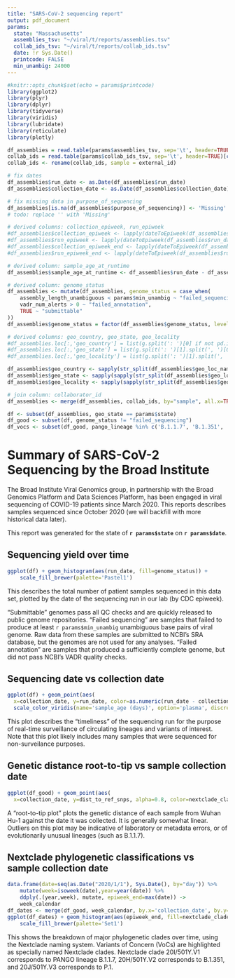 ```yaml
---
title: "SARS-CoV-2 sequencing report"
output: pdf_document
params:
  state: "Massachusetts"
  assemblies_tsv: "~/viral/t/reports/assemblies.tsv"
  collab_ids_tsv: "~/viral/t/reports/collab_ids.tsv"
  date: !r Sys.Date()
  printcode: FALSE
  min_unambig: 24000
---
```


```r
#knitr::opts_chunk$set(echo = params$printcode)
library(ggplot2)
library(plyr)
library(dplyr)
library(tidyverse)
library(viridis)
library(lubridate)
library(reticulate)
library(plotly)
```

```r
df_assemblies = read.table(params$assemblies_tsv, sep='\t', header=TRUE)
collab_ids = read.table(params$collab_ids_tsv, sep='\t', header=TRUE)[c('external_id', 'collaborator_id')]
collab_ids <- rename(collab_ids, sample = external_id)
```


```r

# fix dates
df_assemblies$run_date <- as.Date(df_assemblies$run_date)
df_assemblies$collection_date <- as.Date(df_assemblies$collection_date)

# fix missing data in purpose_of_sequencing
df_assemblies[is.na(df_assemblies$purpose_of_sequencing)] <- 'Missing'
# todo: replace '' with 'Missing'

# derived columns: collection_epiweek, run_epiweek
#df_assemblies$collection_epiweek <- lapply(dateToEpiweek(df_assemblies$collection_date), function(i) paste0(i$year, 'W', i$weekno))
#df_assemblies$run_epiweek <- lapply(dateToEpiweek(df_assemblies$run_date), function(i) paste0(i$year, 'W', i$weekno))
#df_assemblies$collection_epiweek_end <- lapply(dateToEpiweek(df_assemblies$collection_date), function(i) epiweekToDate(i$year, i$weekno)$d1)
#df_assemblies$run_epiweek_end <- lapply(dateToEpiweek(df_assemblies$run_date), function(i) epiweekToDate(i$year, i$weekno)$d1)

# derived column: sample_age_at_runtime
df_assemblies$sample_age_at_runtime <- df_assemblies$run_date - df_assemblies$collection_date

# derived column: genome_status
df_assemblies <- mutate(df_assemblies, genome_status = case_when(
	assembly_length_unambiguous < params$min_unambig ~ "failed_sequencing",
	vadr_num_alerts > 0 ~ "failed_annotation",
	TRUE ~ "submittable"
))
df_assemblies$genome_status = factor(df_assemblies$genome_status, levels=c('failed_sequencing', 'failed_annotation', 'submittable'))

# derived columns: geo_country, geo_state, geo_locality
#df_assemblies.loc[:,'geo_country'] = list(g.split(': ')[0] if not pd.isna(g) else '' for g in df_assemblies.loc[:,'geo_loc_name'])
#df_assemblies.loc[:,'geo_state'] = list(g.split(': ')[1].split(', ')[0] if not pd.isna(g) else '' for g in df_assemblies.loc[:,'geo_loc_name'])
#df_assemblies.loc[:,'geo_locality'] = list(g.split(': ')[1].split(', ')[1] if not pd.isna(g) and ', ' in g else '' for g in df_assemblies.loc[:,'geo_loc_name'])

df_assemblies$geo_country <- sapply(str_split(df_assemblies$geo_loc_name, ": "), function(x) x[1])
df_assemblies$geo_state <- sapply(sapply(str_split(df_assemblies$geo_loc_name, ": "), function(x) x[2]), function(y) y[1])
df_assemblies$geo_locality <- sapply(sapply(str_split(df_assemblies$geo_loc_name, ": "), function(x) x[2]), function(y) y[2])

# join column: collaborator_id
df_assemblies <- merge(df_assemblies, collab_ids, by="sample", all.x=TRUE)

```

```r
df <- subset(df_assemblies, geo_state == params$state)
df_good <- subset(df, genome_status != "failed_sequencing")
df_vocs <- subset(df_good, pango_lineage %in% c('B.1.1.7', 'B.1.351', 'P.1'))

```


# Summary of SARS-CoV-2 Sequencing by the Broad Institute

The Broad Institute Viral Genomics group, in partnership with the Broad Genomics Platform and
Data Sciences Platform, has been engaged in viral sequencing of COVID-19 patients since March 2020.
This reports describes samples sequenced since October 2020 (we will backfill with more historical data
later).

This report was generated for the state of **`r params$state`** on **`r params$date`**.



## Sequencing yield over time

```r
ggplot(df) + geom_histogram(aes(run_date, fill=genome_status)) +
	scale_fill_brewer(palette='Pastel1')
```

This describes the total number of patient samples sequenced in this data set,
plotted by the date of the sequencing run in our lab (by CDC epiweek).

"Submittable" genomes pass all QC checks and are quickly released to public genome repositories.
"Failed sequencing" are samples that failed to produce at least `r params$min_unambig` unambiguous base pairs of
viral genome. Raw data from these samples are submitted to NCBI's SRA database, but the genomes
are not used for any analyses. "Failed annotation" are samples that produced a sufficiently complete
genome, but did not pass NCBI's VADR quality checks.


## Sequencing date vs collection date

```r
ggplot(df) + geom_point(aes(
  x=collection_date, y=run_date, color=as.numeric(run_date - collection_date, units="days"))) +
  scale_color_viridis(name='sample_age (days)', option='plasma', discrete=FALSE)
```

This plot describes the "timeliness" of the sequencing run for the purpose of real-time surveillance of circulating lineages and variants of interest. Note that this plot likely includes many samples that were sequenced for non-surveilance purposes.


## Genetic distance root-to-tip vs sample collection date

```r
ggplot(df_good) + geom_point(aes(
  x=collection_date, y=dist_to_ref_snps, alpha=0.8, color=nextclade_clade)) + scale_colour_brewer(name='Nextclade Clade', palette='Paired')
```

A "root-to-tip plot" plots the genetic distance of each sample from Wuhan Hu-1 against the date it was collected. It is generally somewhat linear. Outliers on this plot may be indicative of laboratory or metadata errors, or of evolutionarily unusual lineages (such as B.1.1.7).


## Nextclade phylogenetic classifications vs sample collection date

```r
data.frame(date=seq(as.Date("2020/1/1"), Sys.Date(), by="day")) %>% 
    mutate(week=isoweek(date),year=year(date)) %>% 
    ddply(.(year,week), mutate, epiweek_end=max(date)) ->
    week_calendar
df_dates <- merge(df_good, week_calendar, by.x='collection_date', by.y='date')
ggplot(df_dates) + geom_histogram(aes(epiweek_end, fill=nextclade_clade)) +
	scale_fill_brewer(palette='Set1')
```

This shows the breakdown of major phylogenetic clades over time, using the Nextclade naming system. Variants of Concern (VoCs) are highlighted as specially named Nextclade clades. Nextclade clade 20I/501Y.V1 corresponds to PANGO lineage B.1.1.7, 20H/501Y.V2 corresponds to B.1.351, and 20J/501Y.V3 corresponds to P.1.
